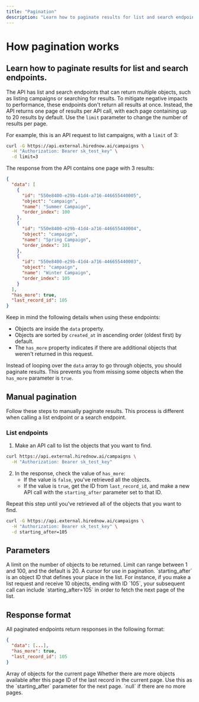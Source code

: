 ```yaml
---
title: "Pagination"
description: "Learn how to paginate results for list and search endpoints"
---
```


# How pagination works

## Learn how to paginate results for list and search endpoints.

The API has list and search endpoints that can return multiple objects, such as listing campaigns or searching for results. To mitigate negative impacts to performance, these endpoints don't return all results at once. Instead, the API returns one page of results per API call, with each page containing up to 20 results by default. Use the `limit` parameter to change the number of results per page.

For example, this is an API request to list campaigns, with a `limit` of 3:

```bash
curl -G https://api.external.hirednow.ai/campaigns \
  -H "Authorization: Bearer sk_test_key" \
  -d limit=3
```

The response from the API contains one page with 3 results:

```json
{
  "data": [
    {
      "id": "550e8400-e29b-41d4-a716-446655440005",
      "object": "campaign",
      "name": "Summer Campaign",
      "order_index": 100
    },
    {
      "id": "550e8400-e29b-41d4-a716-446655440004",
      "object": "campaign",
      "name": "Spring Campaign",
      "order_index": 101
    },
    {
      "id": "550e8400-e29b-41d4-a716-446655440003",
      "object": "campaign",
      "name": "Winter Campaign",
      "order_index": 105
    }
  ],
  "has_more": true,
  "last_record_id": 105
}
```

Keep in mind the following details when using these endpoints:

- Objects are inside the `data` property.
- Objects are sorted by `created_at` in ascending order (oldest first) by default.
- The `has_more` property indicates if there are additional objects that weren't returned in this request.

Instead of looping over the `data` array to go through objects, you should paginate results. This prevents you from missing some objects when the `has_more` parameter is `true`.

## Manual pagination

Follow these steps to manually paginate results. This process is different when calling a list endpoint or a search endpoint.

### List endpoints

1. Make an API call to list the objects that you want to find.

```bash
curl https://api.external.hirednow.ai/campaigns \
  -H "Authorization: Bearer sk_test_key"
```

2. In the response, check the value of `has_more`:
   - If the value is `false`, you've retrieved all the objects.
   - If the value is `true`, get the ID from `last_record_id`, and make a new API call with the `starting_after` parameter set to that ID.

Repeat this step until you've retrieved all of the objects that you want to find.

```bash
curl -G https://api.external.hirednow.ai/campaigns \
  -H "Authorization: Bearer sk_test_key" \
  -d starting_after=105
```

## Parameters

<ParamField query="limit" type="integer" default="10">
  A limit on the number of objects to be returned. Limit can range between 1 and
  100, and the default is 20.
</ParamField>

<ParamField query="starting_after" type="string">
  A cursor for use in pagination. `starting_after` is an object ID that defines
  your place in the list. For instance, if you make a list request and receive
  10 objects, ending with ID `105`, your subsequent call can include
  `starting_after=105` in order to fetch the next page of the list.
</ParamField>

## Response format

All paginated endpoints return responses in the following format:

```json
{
  "data": [...],
  "has_more": true,
  "last_record_id": 105
}
```

<ResponseField name="data" type="array">
  Array of objects for the current page
</ResponseField>

<ResponseField name="has_more" type="boolean">
  Whether there are more objects available after this page
</ResponseField>

<ResponseField name="last_record_id" type="string">
  ID of the last record in the current page. Use this as the `starting_after`
  parameter for the next page. `null` if there are no more pages.
</ResponseField>

